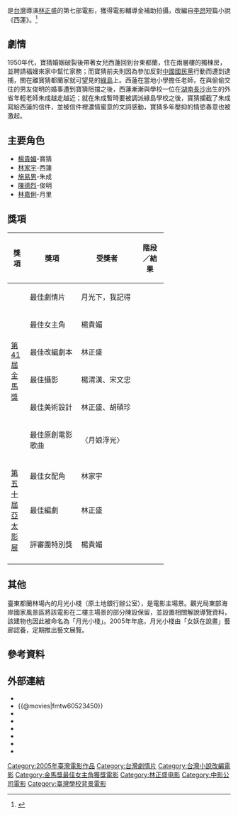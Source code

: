 {{Infobox_Film |
  name           = 月光下，我記得 |
  original_name  = ''{{lang|en|The Moon Also Rises}}'' |
  image          = |
  starring       = [[楊貴媚|楊貴媚]]<br>[[林家宇|林家宇]]<br>[[施易男|施易男]]   |
  director       = [[林正盛|林正盛]] |
  writer         = 林正盛 |
  based_on       = [[李昂|李昂]]短篇小說《西蓮》 |
  producer       = [[邱順清|邱順清]]<br/>[[許仁豪|許仁豪]]|
  producer_2     = 林正盛、邱順清、許仁豪、余崇吉 |
  studio         = 中影股份有限公司|
  distributor    = |
  music          = 陳明章|
  cinematography = 宋文忠、楊渭漢 |
  editing        = |
  released       = {{film date|2005|6|17|臺灣<ref>[http://tw.movie.yahoo.com/movieinfo_main.html/id=1237 月光下，我記得(雅虎電影)]</ref>}}|
  runtime        = 115 分鐘|
  country        = {{台灣電影產地}}|
  language       = [[台語|台語]]<br/>[[國語|國語]]<br/>[[日語|日語]]|
  budget         = |
  awards         = |
  imdb_id        = tt0442574|
}}

{{engname|《月光下，我記得》|''The Moon Also Rises''}}是[[台灣|台灣]]導演[[林正盛|林正盛]]的第七部電影，獲得電影輔導金補助拍攝，改編自[[李昂|李昂]]短篇小說《西蓮》。<ref>{{Cite web |url=http://www.taiwancinema.com/ct_12411_252 |title=月光下，我記得(台灣電影網) |access-date=2013-11-29 |archive-url=https://web.archive.org/web/20131203005235/http://www.taiwancinema.com/ct_12411_252 |archive-date=2013-12-03 |dead-url=yes }}</ref>

== 劇情 ==
1950年代，寶猜婚姻破裂後帶著女兒西蓮回到台東都蘭，住在兩層樓的獨棟房，並聘請福嫂來家中幫忙家務；而寶猜前夫則因為參加反對[[中國國民黨|中國國民黨]]行動而遭到逮捕，關在離寶猜都蘭家就可望見的[[綠島|綠島]]上。西蓮在當地小學擔任老師，在與偷偷交往的男友俊明的婚事遭到寶猜阻擋之後，西蓮漸漸與學校一位在[[湖南|湖南]][[長沙|長沙]]出生的外省年輕老師朱成越走越近；就在朱成暫時要被調派綠島學校之後，寶猜攔截了朱成寫給西蓮的信件，並被信件裡濃情蜜意的文詞感動，寶猜多年壓抑的情慾春意也被激起。

== 主要角色 ==
*[[楊貴媚|楊貴媚]]-寶猜
*[[林家宇|林家宇]]-西蓮
*[[施易男|施易男]]-朱成
*[[陳德烈|陳德烈]]-俊明
*[[林嘉俐|林嘉俐]]-月里

== 獎項 ==
{| class="wikitable" width="70%"
|-align=center
! width="10%"|獎項
! width="28%"|獎項
! width=<!保留調整空間"25%">|受獎者
! width="15%"|階段／結果
|- align=center
| rowspan="6"|[[第41屆金馬獎|第41屆金馬獎]]
| 最佳劇情片
| 月光下，我記得
| {{nom}}
|- align=center
| 最佳女主角
| 楊貴媚
| {{won}}
|- align=center
| 最佳改編劇本
| 林正盛
| {{won}}
|- align=center
| 最佳攝影
| 楊渭漢、宋文忠
| {{nom}}
|- align=center
| 最佳美術設計
| 林正盛、胡碩珍
| {{nom}}
|- align=center
| 最佳原創電影歌曲
| 〈月娘浮光〉
| {{nom}}
|- align=center
| rowspan="3"|[[亞太影展|第五十屆亞太影展]]
| 最佳女配角
| 林家宇
| {{nom}}
|- align=center
| 最佳編劇
| 林正盛
| {{won}}
|- align=center
| 評審團特別獎
| 楊貴媚
| {{won}}
|- align=center
|}

== 其他 ==
臺東都蘭林場內的月光小棧（原土地銀行辦公室），是電影主場景{{r|東海岸}}。觀光局東部海岸國家風景區將該電影在二樓主場景的部分陳設保留，並設置相關解說導覽資料，該建物也因此被命名為「月光小棧」{{r|東海岸}}。2005年年底，月光小棧由「女妖在說畫」藝廊認養，定期推出藝文展覽{{r|東海岸}}。

== 參考資料 ==
{{reflist|refs=
<ref name="東海岸">{{cite book|author=林韻梅、趙川明、王河盛、黃學堂、李坤修、林志興 撰稿 |title=《日出台東 東海岸文化景觀》 |publisher=國立台東生活美學館 |isbn=978-986-02-1247-1 |date=2009-12 |pages=頁201}}</ref>
}}

== 外部連結 ==
*{{Yahoomovie id|1237}}
*{{@movies|fmtw60523450}}
*{{hkmdb title|12482}}
*{{Mtime|22757}}
*{{douban}}
*{{rotten-tomatoes|the-moon-also-rises}}
*{{Amg movie|408649}}
*{{imdb title|0442574}}

{{林正盛電影作品}}
{{金馬獎最佳改編劇本|第41屆}}
[[Category:2005年臺灣電影作品|Category:2005年臺灣電影作品]]
[[Category:台灣劇情片|Category:台灣劇情片]]
[[Category:台灣小說改編電影|Category:台灣小說改編電影]]
[[Category:金馬獎最佳女主角獲獎電影|Category:金馬獎最佳女主角獲獎電影]]
[[Category:林正盛电影|Category:林正盛电影]]
[[Category:中影公司電影|Category:中影公司電影]]
[[Category:臺灣學校背景電影|Category:臺灣學校背景電影]]